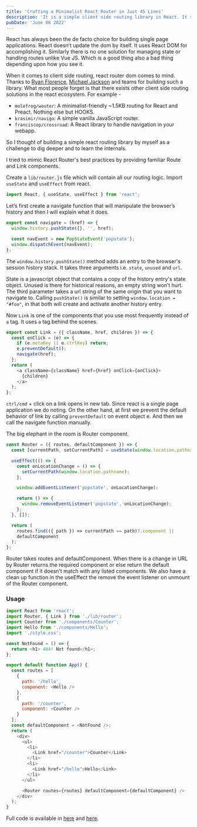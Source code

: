 ```yaml
---
title: 'Crafting a Minimalist React Router in Just 45 Lines'
description: 'It is a simple client side routing library in React. It swaps the components based on the current pathname.'
pubDate: 'June 08 2022'
---
```


React has always been the de facto choice for building single page applications. React doesn’t update the dom by itself. It uses React DOM for accomplishing it. Similarly there is no one solution for managing state or handling routes unlike Vue JS. Which is a good thing also a bad thing depending upon how you see it.

When it comes to client side routing, react router dom comes to mind. Thanks to [Ryan Florence](https://github.com/ryanflorence), [Michael Jackson](https://github.com/mjackson) and teams for building such a library. What most people forget is that there exists other client side routing solutions in the react ecosystem. For example -

- `molefrog/wouter`: A minimalist-friendly ~1.5KB routing for React and Preact. Nothing else but HOOKS.
- `krasimir/navigo`: A simple vanilla JavaScript router.
- `franciscop/crossroad`: A React library to handle navigation in your webapp.

So I thought of building a simple react routing library by myself as a challenge to dig deeper and to learn the internals.

I tried to mimic React Router's best practices by providing familiar Route and Link components.

Create a `lib/router.js` file which will contain all our routing logic. Import `useState` and `useEffect` from react.

```js
import React, { useState, useEffect } from 'react';
```

Let’s first create a navigate function that will manipulate the browser’s history and then I will explain what it does.

```js
export const navigate = (href) => {
  window.history.pushState({}, '', href);

  const navEvent = new PopStateEvent('popstate');
  window.dispatchEvent(navEvent);
};
```

The `window.history.pushState()` method adds an entry to the browser's session history stack. It takes three arguments i.e. `state`, `unused` and `url`.

State is a javascript object that contains a copy of the history entry's state object. Unused is there for historical reasons, an empty string won’t hurt. The third parameter takes a url string of the same origin that you want to navigate to. Calling `pushState()` is similar to setting `window.location = "#foo"`, in that both will create and activate another history entry.

Now `Link` is one of the components that you use most frequently instead of `a` tag. It uses `a` tag behind the scenes.

```js
export const Link = ({ className, href, children }) => {
  const onClick = (e) => {
    if (e.metaKey || e.ctrlKey) return;
    e.preventDefault();
    navigate(href);
  };
  return (
    <a className={className} href={href} onClick={onClick}>
      {children}
    </a>
  );
};
```

`ctrl/cmd` + click on a link opens in new tab. Since react is a single page application we do noting. On the other hand, at first we prevent the default behavior of link by calling `preventDefault` on event object e. And then we call the navigate function manually.

The big elephant in the room is Router component.

```js
const Router = ({ routes, defaultComponent }) => {
  const [currentPath, setCurrentPath] = useState(window.location.pathname);

  useEffect(() => {
    const onLocationChange = () => {
      setCurrentPath(window.location.pathname);
    };

    window.addEventListener('popstate', onLocationChange);

    return () => {
      window.removeEventListener('popstate', onLocationChange);
    };
  }, []);

  return (
    routes.find(({ path }) => currentPath == path)?.component ||
    defaultComponent
  );
};
```

Router takes routes and defaultComponent. When there is a change in URL by Router returns the required component or else return the default component if it doesn’t match with any listed components. We also have a clean up function in the useEffect the remove the event listener on unmount of the Router component.

### Usage

```js
import React from 'react';
import Router, { Link } from './lib/router';
import Counter from './components/Counter';
import Hello from './components/Hello';
import './style.css';

const NotFound = () => {
  return <h1> 404! Not found</h1>;
};

export default function App() {
  const routes = [
    {
      path: '/hello',
      component: <Hello />
    },
    {
      path: '/counter',
      component: <Counter />
    }
  ];
  const defaultComponent = <NotFound />;
  return (
    <div>
      <ul>
        <li>
          <Link href="/counter">Counter</Link>
        </li>
        <li>
          <Link href="/hello">Hello</Link>
        </li>
      </ul>

      <Router routes={routes} defaultComponent={defaultComponent} />
    </div>
  );
}
```

Full code is available in [here](https://gist.github.com/iamsahebgiri/31198e1e3cc11bf91337fdfeab98d2a3) and [here](https://stackblitz.com/edit/react-w1nagb?file=src%2FApp.js).
